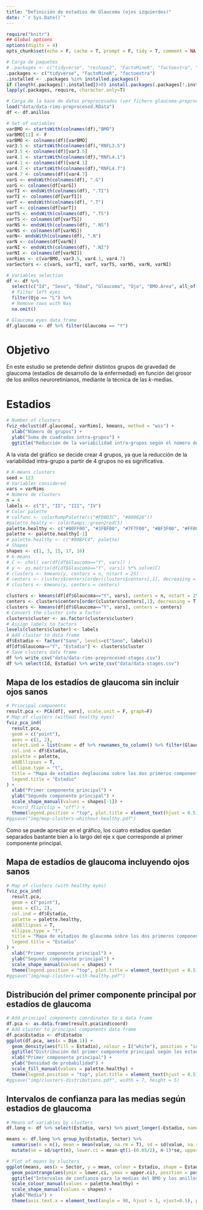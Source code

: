 ```yaml
---
title: "Definición de estadios de Glaucoma (ojos izquierdos)"
date: "`r Sys.Date()`"
---
```


```r
require("knitr")
## Global options
options(digits = 4)
opts_chunk$set(echo = F, cache = T, prompt = F, tidy = T, comment = NA, message = F, warning = F, dev = "svg")
```

```r
# Carga de paquetes
# .packages <- c("tidyverse", "reshape2", "FactoMineR", "factoextra", "MASS", "caret", "GGally", "kableExtra")
.packages <- c("tidyverse", "FactoMineR", "factoextra")
.installed <- .packages %in% installed.packages()
if (length(.packages[!.installed])>0) install.packages(.packages[!.installed])
lapply(.packages, require, character.only=T)
```


```r
# Carga de la base de datos preprocesados (ver fichero glaucoma-preprocesamiento-datos.r)
load("data/data-rims-preprocesed.RData")
df <- df.anillos

# Set of variables
varBMO <- startsWith(colnames(df),"BMO")
varBMO[11] <- F
varBMO <- colnames(df)[varBMO]
var3.5 <- startsWith(colnames(df),"RNFL3.5")
var3.5 <- colnames(df)[var3.5]
var4.1 <- startsWith(colnames(df),"RNFL4.1")
var4.1 <- colnames(df)[var4.1]
var4.7 <- startsWith(colnames(df),"RNFL4.7")
var4.7 <- colnames(df)[var4.7]
varG <- endsWith(colnames(df), ".G")
varG <- colnames(df[varG])
varTI <- endsWith(colnames(df), ".TI")
varTI <- colnames(df[varTI])
varT <- endsWith(colnames(df), ".T")
varT <- colnames(df[varT])
varTS <- endsWith(colnames(df), ".TS")
varTS <- colnames(df[varTS])
varNS <- endsWith(colnames(df), ".NS")
varNS <- colnames(df[varNS])
varN<- endsWith(colnames(df), ".N")
varN <- colnames(df[varN])
varNI <- endsWith(colnames(df), ".NI")
varNI <- colnames(df[varNI])
varRims <- c(varBMO, var3.5, var4.1, var4.7)
varSectors <- c(varG, varTI, varT, varTS, varNS, varN, varNI)

# Variables selection
df <- df %>% 
  select(c("Id", "Sexo", "Edad", "Glaucoma", "Ojo", "BMO.Area", all_of(varRims))) %>%
  # Filter left eyes
  filter(Ojo == "L") %>%
  # Remove rows with Nas
  na.omit()

# Glaucoma eyes data frame
df.glaucoma <- df %>% filter(Glaucoma == "Y")
```

# Objetivo

En este estudio se pretende definir distintos grupos de gravedad de glaucoma (estadíos de desarrollo de la enfermedad) en función del grosor de los anillos neuroretinianos, mediante la técnica de las $k$-medias.

# Estadios

```r
# Number of clusters
fviz_nbclust(df.glaucoma[, varRims], kmeans, method = "wss") + 
  xlab("Número de grupos") + 
  ylab("Suma de cuadrados intra-grupos") + 
  ggtitle("Reducción de la variabilidad intra-grupos según el número de grupos")
```

A la vista del gráfico se decide crear 4 grupos, ya que la reducción de la variabilidad intra-grupo a partir de 4 grupos no es significativa.

```r
# K-means clusters
seed = 123
# Variables considered
vars = varRims
# Número de clusters
n = 4
labels <- c("I", "II", "III", "IV")
# Color palette
# colfunc <- colorRampPalette(c("#FD8D3C", "#800026"))
#palette.healty <- colorRamps::green2red(5)
palette.healthy <- c("#00FF00", "#3FBF00", "#7F7F00", "#BF3F00", "#FF0000")
palette <- palette.healthy[-1]
# palette.healthy <- c("#00BFC4", palette)
# Shapes
shapes <- c(1, 3, 15, 17, 16)
# k-means
# C <- chol( var(df[df$Glaucoma=="Y", vars]) )
# y <- as.matrix(df[df$Glaucoma=="Y", vars]) %*% solve(C)
# clusters <- kmeans(y, centers = n, nstart = 25)
# centers <- clusters$centers[order(clusters$centers[,1], decreasing = T),]
# clusters <- kmeans(y, centers = centers)

clusters <- kmeans(df[df$Glaucoma=="Y", vars], centers = n, nstart = 25)
centers <- clusters$centers[order(clusters$centers[,1], decreasing = T),]
clusters <- kmeans(df[df$Glaucoma=="Y", vars], centers = centers)
# Convert the cluster into a factor
clusters$cluster <- as.factor(clusters$cluster)
# Assign labels to factors
levels(clusters$cluster) <- labels
# Add cluster to data frame
df$Estadio <- factor("Sano", levels=c("Sano", labels))
df[df$Glaucoma=="Y", "Estadio"] <- clusters$cluster
# Save clusters dafa frame
df %>% write_csv("data/data-rims-preprocesed-stages.csv")
df %>% select(Id, Estadio) %>% write_csv("data/data-stages.csv")
```

## Mapa de los estadíos de glaucoma sin incluir ojos sanos

```r
# Principal components
result.pca <- PCA(df[, vars], scale.unit = F, graph=F) 
# Map of clusters (without healthy eyes)
fviz_pca_ind(
  result.pca,
  geom = c("point"),
  axes = c(1, 2),
  select.ind = list(name = df %>% rownames_to_column() %>% filter(Glaucoma == "Y") %>% .$rowname),
  col.ind = df$Estadio,
  palette = palette,
  addEllipses = T,
  ellipse.type = "t",
  title = "Mapa de estadios deglaucoma sobre los dos primeros componentes principales",
  legend.title = "Estadio"
) +
  xlab("Primer componente principal") +
  ylab("Segundo componente principal") +
  scale_shape_manual(values = shapes[-1]) +
  #coord_flip(clip = "off") +
  theme(legend.position = "top", plot.title = element_text(hjust = 0.5))
#ggsave("img/map-clusters-whithout-healthy.pdf")
```

Como se puede apreciar en el gráfico, los cuatro estadios quedan separados bastante bien a lo largo del eje x que corresponde al primer componente principal.

## Mapa de estadíos de glaucoma incluyendo ojos sanos

```r
# Map of clusters (with healthy eyes)
fviz_pca_ind(
  result.pca,
  geom = c("point"),
  axes = c(1, 2),
  col.ind = df$Estadio,
  palette = palette.healthy,
  addEllipses = T,
  ellipse.type = "t",
  title = "Mapa de estadios de glaucoma sobre los dos primeros componentes principales",
  legend.title = "Estadio"
) +
  xlab("Primer componente principal") +
  ylab("Segundo componente principal") +
  scale_shape_manual(values = shapes) +
  theme(legend.position = "top", plot.title = element_text(hjust = 0.5))
#ggsave("img/map-clusters-with-healthy.pdf")
```

## Distribución del primer componente principal por estadíos de glaucoma

```r
# Add principal components coordinates to a data frame
df.pca <- as.data.frame(result.pca$ind$coord)
# Add cluster to principal components data frame
df.pca$Estadio <- df$Estadio
ggplot(df.pca, aes(x = Dim.1)) +
  geom_density(aes(fill = Estadio), colour = I("white"), position = "identity", alpha = .5) + 
  ggtitle("Distribución del primer componente principal según los estadios de glaucoma") +
  xlab("Primer componente principal") +
  ylab("Densidad de probabilidad") +
  scale_fill_manual(values = palette.healthy) +
  theme(legend.position = "top", plot.title = element_text(hjust = 0.5))
#ggsave("img/clusters-distributions.pdf", width = 7, height = 5)
```

## Intervalos de confianza para las medias según estadios de glaucoma

```r
# Means of variables by clusters
df.long <- df %>% select(Estadio, vars) %>% pivot_longer(-Estadio, names_to = "Sector") 

means <- df.long %>% group_by(Estadio, Sector) %>% 
  summarise(n = n(), mean = mean(value, na.rm = T), sd = sd(value, na.rm = T))  %>%
  mutate(se = sd/sqrt(n), lower.ci = mean-qt(1-(0.05/2), n-1)*se, upper.ci = mean+qt(1-(0.05/2), n-1)*se)

# Plot of means by clusters
ggplot(means, aes(x = Sector, y = mean, colour = Estadio, shape = Estadio)) +
  geom_pointrange(aes(ymin = lower.ci, ymax = upper.ci), position = position_dodge(width = 0.5)) +
  ggtitle("Intervalos de confianza para la medias del BMO y los anillos neuroretinianos según estadios") +
  scale_colour_manual(values = palette.healthy) +
  scale_shape_manual(values = shapes) +
  ylab("Media") +
  theme(axis.text.x = element_text(angle = 90, hjust = 1, vjust=0.5), plot.title = element_text(hjust = 0.5))
```


